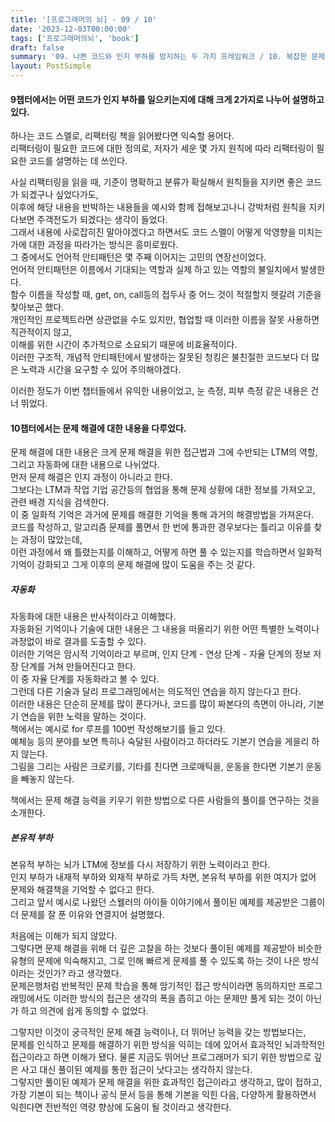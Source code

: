 ```yaml
---
title: '[프로그래머의 뇌] - 09 / 10'
date: '2023-12-03T00:00:00'
tags: ['프로그래머의뇌', 'book']
draft: false
summary: '09. 나쁜 코드와 인지 부하를 방지하는 두 가지 프레임워크 / 10. 복잡한 문제 해결을 더 잘하려면'
layout: PostSimple
---
```


#### 9챕터에서는 어떤 코드가 인지 부하를 일으키는지에 대해 크게 2가지로 나누어 설명하고 있다.

하나는 코드 스멜로, 리팩터링 책을 읽어봤다면 익숙할 용어다.  
리팩터링이 필요한 코드에 대한 정의로, 저자가 세운 몇 가지 원칙에 따라 리팩터링이 필요한 코드를 설명하는 데 쓰인다.

사실 리팩터링을 읽을 때, 기준이 명확하고 분류가 확실해서 원칙들을 지키면 좋은 코드가 되겠구나 싶었다가도,  
이후에 해당 내용을 반박하는 내용들을 예시와 함께 접해보고나니 강박처럼 원칙을 지키다보면 주객전도가 되겠다는 생각이 들었다.  
그래서 내용에 사로잡히진 말아야겠다고 하면서도 코드 스멜이 어떻게 악영향을 미치는가에 대한 과정을 따라가는 방식은 흥미로웠다.  
그 중에서도 언어적 안티패턴은 몇 주째 이어지는 고민의 연장선이었다.  
언어적 안티패턴은 이름에서 기대되는 역할과 실제 하고 있는 역할의 불일치에서 발생한다.  
함수 이름을 작성할 때, get, on, call등의 접두사 중 어느 것이 적절할지 헷갈려 기준을 찾아보곤 했다.  
개인적인 프로젝트라면 상관없을 수도 있지만, 협업할 때 이러한 이름을 잘못 사용하면 직관적이지 않고,  
이해를 위한 시간이 추가적으로 소요되기 때문에 비효율적이다.  
이러한 구조적, 개념적 안티패턴에서 발생하는 잘못된 청킹은 불친절한 코드보다 더 많은 노력과 시간을 요구할 수 있어 주의해야겠다.

이러한 정도가 이번 챕터들에서 유익한 내용이었고, 눈 측정, 피부 측정 같은 내용은 건너 뛰었다.

#### 10챕터에서는 문제 해결에 대한 내용을 다루었다.

문제 해결에 대한 내용은 크게 문제 해결을 위한 접근법과 그에 수반되는 LTM의 역할, 그리고 자동화에 대한 내용으로 나뉘었다.  
먼저 문제 해결은 인지 과정이 아니라고 한다.  
그보다는 LTM과 작업 기업 공간등의 협업을 통해 문제 상황에 대한 정보를 가져오고, 관련 배경 지식을 검색한다.  
이 중 일화적 기억은 과거에 문제를 해결한 기억을 통해 과거의 해결방법을 가져온다.  
코드를 작성하고, 알고리즘 문제를 풀면서 한 번에 통과한 경우보다는 틀리고 이유를 찾는 과정이 많았는데,  
이런 과정에서 왜 틀렸는지를 이해하고, 어떻게 하면 풀 수 있는지를 학습하면서 일화적 기억이 강화되고 그게 이후의 문제 해결에 많이 도움을 주는 것 같다.

##### 자동화

자동화에 대한 내용은 반사적이라고 이해했다.  
자동화된 기억이나 기술에 대한 내용은 그 내용을 떠올리기 위한 어떤 특별한 노력이나 과정없이 바로 결과를 도출할 수 있다.  
이러한 기억은 암시적 기억이라고 부르며, 인지 단계 - 연상 단계 - 자율 단계의 정보 저장 단계를 거쳐 만들어진다고 한다.  
이 중 자율 단계를 자동화라고 볼 수 있다.  
그런데 다른 기술과 달리 프로그래밍에서는 의도적인 연습을 하지 않는다고 한다.  
이러한 내용은 단순히 문제를 많이 푼다거나, 코드를 많이 짜본다의 측면이 아니라, 기본기 연습을 위한 노력을 말하는 것이다.  
책에서는 예시로 for 루프를 100번 작성해보기를 들고 있다.  
예체능 등의 분야를 보면 특히나 숙달된 사람이라고 하더라도 기본기 연습을 게을리 하지 않는다.  
그림을 그리는 사람은 크로키를, 기타를 친다면 크로매틱을, 운동을 한다면 기본기 운동을 빼놓지 않는다.

책에서는 문제 해결 능력을 키우기 위한 방법으로 다른 사람들의 풀이를 연구하는 것을 소개한다.

##### 본유적 부하

본유적 부하는 뇌가 LTM에 정보를 다시 저장하기 위한 노력이라고 한다.  
인지 부하가 내재적 부하와 외재적 부하로 가득 차면, 본유적 부하를 위한 여지가 없어 문제와 해결책을 기억할 수 없다고 한다.  
그리고 앞서 예시로 나왔던 스웰러의 아이들 이야기에서 풀이된 예제를 제공받은 그룹이 더 문제를 잘 푼 이유와 연결지어 설명했다.

처음에는 이해가 되지 않았다.  
그렇다면 문제 해결을 위해 더 깊은 고찰을 하는 것보다 풀이된 예제를 제공받아 비슷한 유형의 문제에 익숙해지고, 그로 인해 빠르게 문제를 풀 수 있도록 하는 것이 나은 방식이라는 것인가? 라고 생각했다.  
문제은행처럼 반복적인 문제 학습을 통해 암기적인 접근 방식이라면 동의하지만 프로그래밍에서도 이러한 방식의 접근은 생각의 폭을 좁히고 아는 문제만 풀게 되는 것이 아닌가 하고 의견에 쉽게 동의할 수 없었다.

그렇지만 이것이 궁극적인 문제 해결 능력이나, 더 뛰어난 능력을 갖는 방법보다는,  
문제를 인식하고 문제를 해결하기 위한 방식을 익히는 데에 있어서 효과적인 뇌과학적인 접근이라고 하면 이해가 됐다.
물론 지금도 뛰어난 프로그래머가 되기 위한 방법으로 깊은 사고 대신 풀이된 예제를 통한 접근이 낫다고는 생각하지 않는다.  
그렇지만 풀이된 예제가 문제 해결을 위한 효과적인 접근이라고 생각하고, 많이 접하고, 가장 기본이 되는 책이나 공식 문서 등을 통해 기본을 익힌 다음, 다양하게 활용하면서 익힌다면 전반적인 역량 향상에 도움이 될 것이라고 생각한다.
